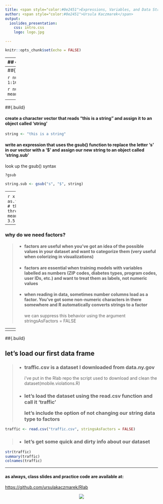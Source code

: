 ---
title: <span style="color:#0e2451">Expressions, Variables, and Data Structures</span>
author: <span style="color:#0e2451">Ursula Kaczmarek</span>
output: 
  ioslides_presentation:
    css: intro.css
    logo: logo.jpg
    
---

```{r setup, include=FALSE}
knitr::opts_chunk$set(echo = FALSE)
```

----
## {.build}
<h3>a note on expressions</h3>
<p>list of constants (the vectors), names (the labels for our vectors), and calls (everything that happens) behind each computation (action)</p>
```{r, eval = FALSE, echo = TRUE, prompt = TRUE}
# here is a simple operation using the variables x and y
x <- 10
y <- x * 10
is.vector(y)
```

```{r, eval = FALSE, echo = TRUE, prompt = TRUE}
# get the expression that makes up that operation
exp <- quote(y <- x * 10)
exp # this is the action behind but distinct from the result of 100
# parse the syntax of this expression using ast() from the 'pryr' package
ast(x <- 10)
## the whole group below is the call
#> \- ()
#>  \- `<- # a name
#>  \- `x # a name
#>  \-  10 # a constant 
```

----
##{.build}
<h3>let's write some quick expressions</h2>
<h4>create a vector with a value of one to 100 and assign it to an object called 'num.range'.</h4>
<p>use a colon to denote the range (start:end)</p>

```{r, eval = FALSE, echo = TRUE, prompt = TRUE}
num.range <- 1:100
```
<h4>write an expression that uses the mean() function to find the mean value of our num.range object. assign it to an object named 'num.mean'</h4>
<p>our function syntax is mean(object)</p>

```{r, eval = FALSE, echo = TRUE, prompt = TRUE}
num.mean <- mean(num.range)
```

<h4>print out num.mean</h4>
```{r, eval = FALSE, echo = TRUE, prompt = TRUE}
num.mean
```

----
##{.build}
<h4>create a character vector that reads "this is a string" and assign it to an object called 'string'</h4>

```{r, eval = FALSE, echo = TRUE, prompt = TRUE}
string <- "this is a string"
```

<h4>write an expression that uses the gsub() function to replace the letter 's' in our vector with a '$' and assign our new string to an object called 'string.sub'</h4>
<p>look up the gsub() syntax</p>

```{r, eval = FALSE, echo = TRUE, prompt = TRUE}
?gsub
```

```{r, eval = FALSE, echo = TRUE, prompt = TRUE}
string.sub <- gsub("s", "$", string)
```
----
<h3>pro tips on naming variables</h3>
>- <p>don't use existing function names like sum, mean, parse, etc.    
want to find out if your object is a function? use <span style="color:#0e2451">is.function()</span>
>- <p>don't use logic type vectors (TRUE or FALSE or NA or T or F)</p>
>- <p>don't begin them with numbers (R will paste an 'x' before column headers starting with numbers)</p>
>- <p>remember R replaces original objects when their assigned variables take on new assignments. look at the global environment pane to see the active values and datasets.</p>
>- <p>give them some referential meaning</p>
<center>![](starship.jpg) ![](crew.jpg)</center>

----
<h3>the class attribute and factors</h3>
<h4>every object has attributes, the most important are type, name, dimension, and class</h4>
<h4>common classes: character, integer, list, data.frame...</h4>
<p>in general, an object's class determines its behavior (e.g., how it responds to a function) and is different from an object's type, which relates to how it's stored in memory</p>
<h4>factors are a class of vectors that have predefined values to store categorical data</h4> 
<p>you can't pass numeric functions through factors even if the vector is a number</p>
```{r, eval = FALSE, echo = TRUE, prompt = TRUE}
x <- 1:10
mean(x)
```

```{r, eval = FALSE, echo = TRUE, prompt = TRUE}
x <- as.factor(1:10)
# these will throw an error
mean(x)
x[3] <- 3.5
```

----
<h3>why do we need factors?</h3>
>- <h4>factors are useful when you've got an idea of the possible values in your dataset and want to categorize them (very useful when colorizing in visualizations)</h4>
>- <h4>factors are essential when training models with variables labelled as numbers (ZIP codes, diabetes types, program codes, user IDs, etc.) and want to treat them as labels, not numeric values
>- <h4> when reading in data, sometimes number columns load as a factor. You've got some non-numeric characters in there somewhere and R automatically converts strings to a factor</h4>
  <p>we can suppress this behavior using the argument stringsAsFactors = FALSE</p>

----
<h3>next up: multi-dimensional data structures</h3>
>- <h4>matrices and arrays: same vector class</h4>
    <p>a matrix is just a 2D array</p>
>- <h4>matrices are useful if you want to store your data in a grid. we won't have much use for them at first</h4>
    <p>most of the data we'll see is made up of different classes and must be stored in a data frame</p>
>- <h4>data frames are simply equal-length lists (typeof() will produce "list")</h4>
>- <h4>it's useful to know the basics of these multidimensional structures when we start passing functions through our data</h4>

----
<h3>let's look at dimensions</h3>
```{r, eval = FALSE, echo = TRUE, prompt = TRUE}
x <- matrix(1:10, ncol = 2, nrow = 5)
x
```
<p>note the numbers in the square brackets</p>
```{r, eval = FALSE, echo = TRUE, prompt = TRUE}
shows <- data.frame(character = c("Kirk", "Picard", "Janeway"),
                    show = c("Star Trek", "TNG", "Voyager"),
                    show.order = c(1,2,3), stringsAsFactors = FALSE)
colnames(shows)
colnames(shows) <- c("captains", "show", "show.order")
colnames(shows)[colnames(shows) == 'show'] <- 'show.name' #or
colnames(shows)[2] <- 'show.name'
```
----
##{.build}
<h2>let's load our first data frame</h2>
>- <h3>traffic.csv is a dataset I downloaded from data.ny.gov</h3>
<p>i've put in the Rlab repo the script used to download and clean the dataset(mobile.violations.R)</p>
>- <h3>let's load the dataset using the read.csv function and call it 'traffic'
<p>let's include the option of not changing our string data type to factors</p>

```{r, eval = FALSE, echo = TRUE, prompt = TRUE}
traffic <- read.csv("traffic.csv", stringsAsFactors = FALSE)
```

>- <h3>let's get some quick and dirty info about our dataset</h3> 
```{r, eval = FALSE, echo = TRUE, prompt = TRUE}
str(traffic)
summary(traffic)
colnames(traffic)
```

----
<h4>as always, class slides and practice code are available at:</h4>
[https://github.com/ursulakaczmarek/Rlab](https://github.com/ursulakaczmarek/Rlab)
<p></p>
<center> ![](github.jpg)</center>
  
    